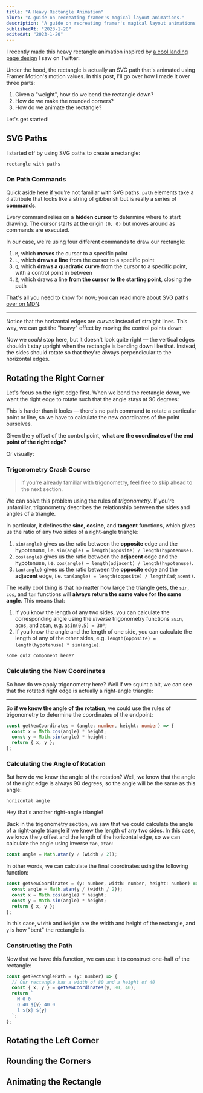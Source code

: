 ```yaml
---
title: "A Heavy Rectangle Animation"
blurb: "A guide on recreating framer's magical layout animations."
description: "A guide on recreating framer's magical layout animations."
publishedAt: "2023-1-20"
editedAt: "2023-1-20"
---
```



I recently made this heavy rectangle animation inspired by [a cool landing page design](https://twitter.com/_justlilian/status/1613549087692824584) I saw on Twitter:

<HeavyRectangleVisualizer />

Under the hood, the rectangle is actually an SVG path that's animated using Framer Motion's motion values. In this post, I'll go over how I made it over three parts:

1. Given a "weight", how do we bend the rectangle down?
2. How do we make the rounded corners?
3. How do we animate the rectangle?

Let's get started!

## SVG Paths

I started off by using SVG paths to create a rectangle:

```
rectangle with paths
```

### On Path Commands

Quick aside here if you're not familiar with SVG paths. `path` elements take a `d` attribute that looks like a string of gibberish but is really a series of **commands**.

Every command relies on a **hidden cursor** to determine where to start drawing. The cursor starts at the origin `(0, 0)` but moves around as commands are executed.

In our case, we're using four different commands to draw our rectangle:

1. `M`, which **moves** the cursor to a specific point
2. `L`, which **draws a line** from the cursor to a specific point
3. `Q`, which **draws a quadratic curve** from the cursor to a specific point, with a control point in between
4. `Z`, which draws a line **from the cursor to the starting point**, closing the path

That's all you need to know for now; you can read more about SVG paths [over on MDN](https://developer.mozilla.org/en-US/docs/Web/SVG/Tutorial/Paths).

---

Notice that the horizontal edges are _curves_ instead of straight lines. This way, we can get the "heavy" effect by moving the control points down:

<HorizontalCurve />

Now we _could_ stop here, but it doesn't look quite right — the vertical edges shouldn't stay upright when the rectangle is bending down like that. Instead, the sides should rotate so that they're always perpendicular to the horizontal edges.

## Rotating the Right Corner

Let's focus on the right edge first. When we bend the rectangle down, we want the right edge to rotate such that the angle stays at 90 degrees:

<EdgeRotationVisualizer />

This is harder than it looks — there's no path command to rotate a particular point or line, so we have to calculate the new coordinates of the point ourselves.

<ProblemStatement>

Given the `y` offset of the control point, **what are the coordinates of the end point of the right edge?**

</ProblemStatement>

Or visually:

<EdgeRotationProblem />

### Trigonometry Crash Course

> If you're already familiar with trigonometry, feel free to skip ahead to the next section.

We can solve this problem using the rules of _trigonometry_. If you're unfamiliar, trigonometry describes the relationship between the sides and angles of a triangle.

In particular, it defines the **sine**, **cosine**, and **tangent** functions, which gives us the ratio of any two sides of a right-angle triangle:

<TrigonometryFunctions />

1. `sin(angle)` gives us the ratio between the **opposite** edge and the hypotenuse, i.e. `sin(angle) = length(opposite) / length(hypotenuse)`.
2. `cos(angle)` gives us the ratio between the **adjacent** edge and the hypotenuse, i.e. `cos(angle) = length(adjacent) / length(hypotenuse)`.
3. `tan(angle)` gives us the ratio between the **opposite** edge and the **adjacent** edge, i.e. `tan(angle) = length(opposite) / length(adjacent)`.

The really cool thing is that no matter how large the triangle gets, the `sin`, `cos`, and `tan` functions will **always return the same value for the same angle**. This means that:

1. If you know the length of any two sides, you can calculate the corresponding angle using the _inverse_ trigonometry functions `asin`, `acos`, and `atan`, e.g. `asin(0.5) = 30°`;
2. If you know the angle and the length of one side, you can calculate the length of any of the other sides, e.g. `length(opposite) = length(hypotenuse) * sin(angle)`.

```
some quiz component here?
```

### Calculating the New Coordinates

So how do we apply trigonometry here? Well if we squint a bit, we can see that the rotated right edge is actually a right-angle triangle:

---

So **if we know the angle of the rotation**, we could use the rules of trigonometry to determine the coordinates of the endpoint:

```ts
const getNewCoordinates = (angle: number, height: number) => {
  const x = Math.cos(angle) * height;
  const y = Math.sin(angle) * height;
  return { x, y };
};
```

### Calculating the Angle of Rotation

But how do we know the angle of the rotation? Well, we know that the angle of the right edge is always 90 degrees, so the angle will be the same as this angle:

```
horizontal angle
```

Hey that's another right-angle triangle!

Back in the trigonometry section, we saw that we could calculate the angle of a right-angle triangle if we knew the length of any two sides. In this case, we know the `y` offset and the length of the horizontal edge, so we can calculate the angle using inverse `tan`, `atan`:

```js
const angle = Math.atan(y / (width / 2));
```

In other words, we can calculate the final coordinates using the following function:

```js
const getNewCoordinates = (y: number, width: number, height: number) => {
  const angle = Math.atan(y / (width / 2));
  const x = Math.cos(angle) * height;
  const y = Math.sin(angle) * height;
  return { x, y };
};
```

In this case, `width` and `height` are the width and height of the rectangle, and `y` is how "bent" the rectangle is.

### Constructing the Path

Now that we have this function, we can use it to construct one-half of the rectangle:

```js
const getRectanglePath = (y: number) => {
  // Our rectangle has a width of 80 and a height of 40
  const { x, y } = getNewCoordinates(y, 80, 40);
  return `
    M 0 0
    Q 40 ${y} 40 0
    l ${x} ${y}
  `;
};
```

## Rotating the Left Corner

## Rounding the Corners

## Animating the Rectangle
